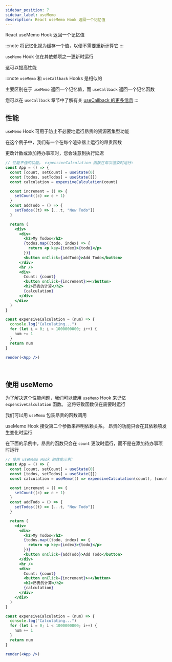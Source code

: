```yaml
---
sidebar_position: 7
sidebar_label: useMemo
description: React useMemo Hook 返回一个记忆值
---
```


React useMemo Hook 返回一个记忆值

:::note
将记忆化视为缓存一个值，以便不需要重新计算它
:::

`useMemo` Hook 仅在其依赖项之一更新时运行

这可以提高性能

:::note
`useMemo` 和 `useCallback` Hooks 是相似的

主要区别在于 `useMemo` 返回一个记忆值，而 `useCallback` 返回一个记忆函数

您可以在 `useCallback` 章节中了解有关 [useCallback 的更多信息](/docs/react/hooks/useCallback)
:::

## 性能

`useMemo` Hook 可用于防止不必要地运行昂贵的资源密集型功能

在这个例子中，我们有一个在每个渲染器上运行的昂贵函数

更改计数或添加待办事项时，您会注意到执行延迟

```jsx live noInline
// 性能不佳的功能。 expensiveCalculation 函数在每次渲染时运行:
const App = () => {
  const [count, setCount] = useState(0)
  const [todos, setTodos] = useState([])
  const calculation = expensiveCalculation(count)

  const increment = () => {
    setCount((c) => c + 1)
  }
  const addTodo = () => {
    setTodos((t) => [...t, "New Todo"])
  }

  return (
    <div>
      <div>
        <h2>My Todos</h2>
        {todos.map((todo, index) => {
          return <p key={index}>{todo}</p>
        })}
        <button onClick={addTodo}>Add Todo</button>
      </div>
      <hr />
      <div>
        Count: {count}
        <button onClick={increment}>+</button>
        <h2>昂贵的计算</h2>
        {calculation}
      </div>
    </div>
  )
}

const expensiveCalculation = (num) => {
  console.log("Calculating...")
  for (let i = 0; i < 1000000000; i++) {
    num += 1
  }
  return num
}

render(<App />)
```

<br />

## 使用 useMemo

为了解决这个性能问题，我们可以使用 `useMemo` Hook 来记忆 `expensiveCalculation` 函数。 这将导致函数仅在需要时运行

我们可以用 `useMemo` 包装昂贵的函数调用

useMemo Hook 接受第二个参数来声明依赖关系。 昂贵的功能只会在其依赖项发生变化时运行

在下面的示例中，昂贵的函数只会在 `count` 更改时运行，而不是在添加待办事项时运行

```jsx live noInline
// 使用 useMemo Hook 的性能示例:
const App = () => {
  const [count, setCount] = useState(0)
  const [todos, setTodos] = useState([])
  const calculation = useMemo(() => expensiveCalculation(count), [count])

  const increment = () => {
    setCount((c) => c + 1)
  }
  const addTodo = () => {
    setTodos((t) => [...t, "New Todo"])
  }

  return (
    <div>
      <div>
        <h2>My Todos</h2>
        {todos.map((todo, index) => {
          return <p key={index}>{todo}</p>
        })}
        <button onClick={addTodo}>Add Todo</button>
      </div>
      <hr />
      <div>
        Count: {count}
        <button onClick={increment}>+</button>
        <h2>昂贵的计算</h2>
        {calculation}
      </div>
    </div>
  )
}

const expensiveCalculation = (num) => {
  console.log("Calculating...")
  for (let i = 0; i < 1000000000; i++) {
    num += 1
  }
  return num
}

render(<App />)
```
